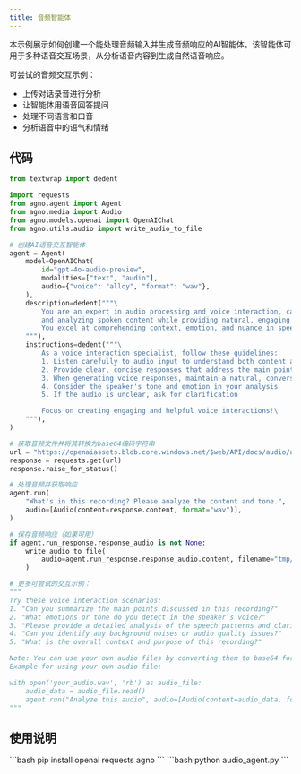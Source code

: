 ```yaml
---
title: 音频智能体
---
```

本示例展示如何创建一个能处理音频输入并生成音频响应的AI智能体。该智能体可用于多种语音交互场景，从分析语音内容到生成自然语音响应。

可尝试的音频交互示例：
- 上传对话录音进行分析
- 让智能体用语音回答提问
- 处理不同语言和口音
- 分析语音中的语气和情绪

## 代码

```python audio_agent.py
from textwrap import dedent

import requests
from agno.agent import Agent
from agno.media import Audio
from agno.models.openai import OpenAIChat
from agno.utils.audio import write_audio_to_file

# 创建AI语音交互智能体
agent = Agent(
    model=OpenAIChat(
        id="gpt-4o-audio-preview",
        modalities=["text", "audio"],
        audio={"voice": "alloy", "format": "wav"},
    ),
    description=dedent("""\
        You are an expert in audio processing and voice interaction, capable of understanding
        and analyzing spoken content while providing natural, engaging voice responses.
        You excel at comprehending context, emotion, and nuance in speech.\
    """),
    instructions=dedent("""\
        As a voice interaction specialist, follow these guidelines:
        1. Listen carefully to audio input to understand both content and context
        2. Provide clear, concise responses that address the main points
        3. When generating voice responses, maintain a natural, conversational tone
        4. Consider the speaker's tone and emotion in your analysis
        5. If the audio is unclear, ask for clarification

        Focus on creating engaging and helpful voice interactions!\
    """),
)

# 获取音频文件并将其转换为base64编码字符串
url = "https://openaiassets.blob.core.windows.net/$web/API/docs/audio/alloy.wav"
response = requests.get(url)
response.raise_for_status()

# 处理音频并获取响应
agent.run(
    "What's in this recording? Please analyze the content and tone.",
    audio=[Audio(content=response.content, format="wav")],
)

# 保存音频响应（如果可用）
if agent.run_response.response_audio is not None:
    write_audio_to_file(
        audio=agent.run_response.response_audio.content, filename="tmp/response.wav"
    )

# 更多可尝试的交互示例：
"""
Try these voice interaction scenarios:
1. "Can you summarize the main points discussed in this recording?"
2. "What emotions or tone do you detect in the speaker's voice?"
3. "Please provide a detailed analysis of the speech patterns and clarity"
4. "Can you identify any background noises or audio quality issues?"
5. "What is the overall context and purpose of this recording?"

Note: You can use your own audio files by converting them to base64 format.
Example for using your own audio file:

with open('your_audio.wav', 'rb') as audio_file:
    audio_data = audio_file.read()
    agent.run("Analyze this audio", audio=[Audio(content=audio_data, format="wav")])
"""
```

## 使用说明

<Steps>
  <Snippet file="create-venv-step.mdx" />

  <Step title="安装库">
    ```bash
    pip install openai requests agno
    ```
  </Step>

  <Step title="运行智能体">
    ```bash
    python audio_agent.py
    ```
  </Step>

</Steps>